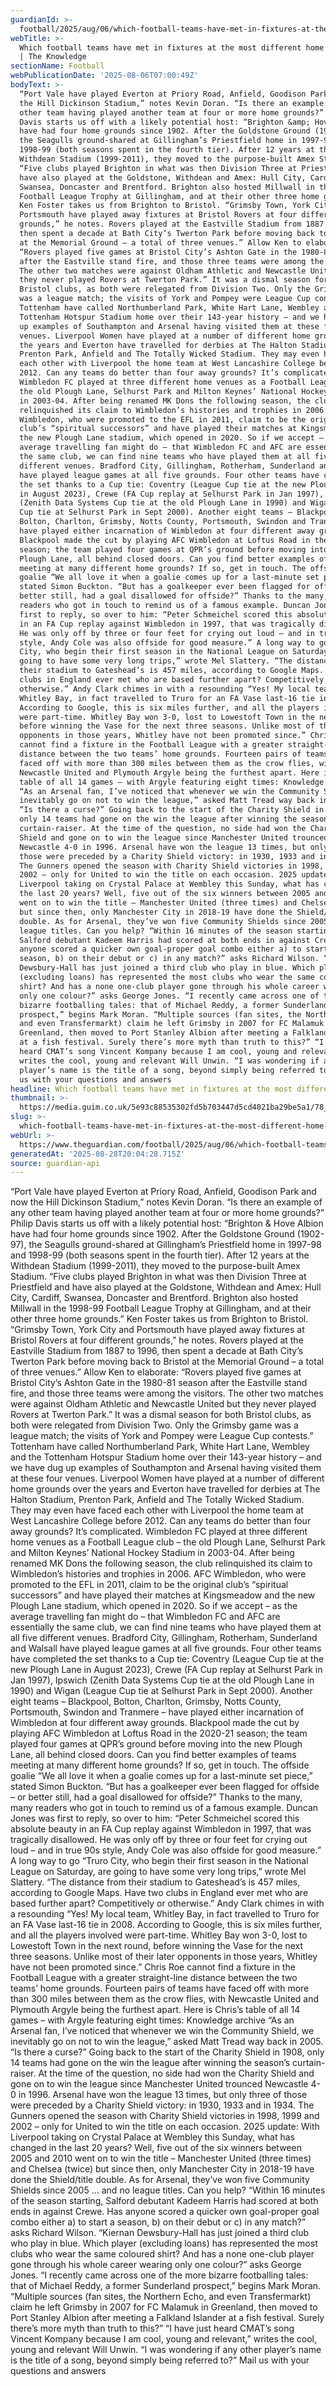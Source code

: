 ```yaml
---
guardianId: >-
  football/2025/aug/06/which-football-teams-have-met-in-fixtures-at-the-most-different-home-grounds
webTitle: >-
  Which football teams have met in fixtures at the most different home grounds?
  | The Knowledge
sectionName: Football
webPublicationDate: '2025-08-06T07:00:49Z'
bodyText: >-
  “Port Vale have played Everton at Priory Road, Anfield, Goodison Park and now
  the Hill Dickinson Stadium,” notes Kevin Doran. “Is there an example of any
  other team having played another team at four or more home grounds?” Philip
  Davis starts us off with a likely potential host: “Brighton &amp; Hove Albion
  have had four home grounds since 1902. After the Goldstone Ground (1902-97),
  the Seagulls ground-shared at Gillingham’s Priestfield home in 1997-98 and
  1998-99 (both seasons spent in the fourth tier). After 12 years at the
  Withdean Stadium (1999-2011), they moved to the purpose-built Amex Stadium.
  “Five clubs played Brighton in what was then Division Three at Priestfield and
  have also played at the Goldstone, Withdean and Amex: Hull City, Cardiff,
  Swansea, Doncaster and Brentford. Brighton also hosted Millwall in the 1998-99
  Football League Trophy at Gillingham, and at their other three home grounds.”
  Ken Foster takes us from Brighton to Bristol. “Grimsby Town, York City and
  Portsmouth have played away fixtures at Bristol Rovers at four different
  grounds,” he notes. Rovers played at the Eastville Stadium from 1887 to 1996,
  then spent a decade at Bath City’s Twerton Park before moving back to Bristol
  at the Memorial Ground – a total of three venues.” Allow Ken to elaborate:
  “Rovers played five games at Bristol City’s Ashton Gate in the 1980-81 season
  after the Eastville stand fire, and those three teams were among the visitors.
  The other two matches were against Oldham Athletic and Newcastle United but
  they never played Rovers at Twerton Park.” It was a dismal season for both
  Bristol clubs, as both were relegated from Division Two. Only the Grimsby game
  was a league match; the visits of York and Pompey were League Cup contests.”
  Tottenham have called Northumberland Park, White Hart Lane, Wembley and the
  Tottenham Hotspur Stadium home over their 143-year history – and we have dug
  up examples of Southampton and Arsenal having visited them at these four
  venues. Liverpool Women have played at a number of different home grounds over
  the years and Everton have travelled for derbies at The Halton Stadium,
  Prenton Park, Anfield and The Totally Wicked Stadium. They may even have faced
  each other with Liverpool the home team at West Lancashire College before
  2012. Can any teams do better than four away grounds? It’s complicated.
  Wimbledon FC played at three different home venues as a Football League club –
  the old Plough Lane, Selhurst Park and Milton Keynes’ National Hockey Stadium
  in 2003-04. After being renamed MK Dons the following season, the club
  relinquished its claim to Wimbledon’s histories and trophies in 2006. AFC
  Wimbledon, who were promoted to the EFL in 2011, claim to be the original
  club’s “spiritual successors” and have played their matches at Kingsmeadow and
  the new Plough Lane stadium, which opened in 2020. So if we accept – as the
  average travelling fan might do – that Wimbledon FC and AFC are essentially
  the same club, we can find nine teams who have played them at all five
  different venues. Bradford City, Gillingham, Rotherham, Sunderland and Walsall
  have played league games at all five grounds. Four other teams have completed
  the set thanks to a Cup tie: Coventry (League Cup tie at the new Plough Lane
  in August 2023), Crewe (FA Cup replay at Selhurst Park in Jan 1997), Ipswich
  (Zenith Data Systems Cup tie at the old Plough Lane in 1990) and Wigan (League
  Cup tie at Selhurst Park in Sept 2000). Another eight teams – Blackpool,
  Bolton, Charlton, Grimsby, Notts County, Portsmouth, Swindon and Tranmere –
  have played either incarnation of Wimbledon at four different away grounds.
  Blackpool made the cut by playing AFC Wimbledon at Loftus Road in the 2020-21
  season; the team played four games at QPR’s ground before moving into the new
  Plough Lane, all behind closed doors. Can you find better examples of teams
  meeting at many different home grounds? If so, get in touch. The offside
  goalie “We all love it when a goalie comes up for a last-minute set piece,”
  stated Simon Buckton. “But has a goalkeeper ever been flagged for offside – or
  better still, had a goal disallowed for offside?” Thanks to the many, many
  readers who got in touch to remind us of a famous example. Duncan Jones was
  first to reply, so over to him: “Peter Schmeichel scored this absolute beauty
  in an FA Cup replay against Wimbledon in 1997, that was tragically disallowed.
  He was only off by three or four feet for crying out loud – and in true 90s
  style, Andy Cole was also offside for good measure.” A long way to go “Truro
  City, who begin their first season in the National League on Saturday, are
  going to have some very long trips,” wrote Mel Slattery. “The distance from
  their stadium to Gateshead’s is 457 miles, according to Google Maps. Have two
  clubs in England ever met who are based further apart? Competitively or
  otherwise.” Andy Clark chimes in with a resounding “Yes! My local team,
  Whitley Bay, in fact travelled to Truro for an FA Vase last-16 tie in 2008.
  According to Google, this is six miles further, and all the players involved
  were part-time. Whitley Bay won 3-0, lost to Lowestoft Town in the next round,
  before winning the Vase for the next three seasons. Unlike most of their later
  opponents in those years, Whitley have not been promoted since.” Chris Roe
  cannot find a fixture in the Football League with a greater straight-line
  distance between the two teams’ home grounds. Fourteen pairs of teams have
  faced off with more than 300 miles between them as the crow flies, with
  Newcastle United and Plymouth Argyle being the furthest apart. Here is Chris’s
  table of all 14 games – with Argyle featuring eight times: Knowledge archive
  “As an Arsenal fan, I’ve noticed that whenever we win the Community Shield, we
  inevitably go on not to win the league,” asked Matt Tread way back in 2005.
  “Is there a curse?” Going back to the start of the Charity Shield in 1908,
  only 14 teams had gone on the win the league after winning the season’s
  curtain-raiser. At the time of the question, no side had won the Charity
  Shield and gone on to win the league since Manchester United trounced
  Newcastle 4-0 in 1996. Arsenal have won the league 13 times, but only three of
  those were preceded by a Charity Shield victory: in 1930, 1933 and in 1934.
  The Gunners opened the season with Charity Shield victories in 1998, 1999 and
  2002 – only for United to win the title on each occasion. 2025 update: With
  Liverpool taking on Crystal Palace at Wembley this Sunday, what has changed in
  the last 20 years? Well, five out of the six winners between 2005 and 2010
  went on to win the title – Manchester United (three times) and Chelsea (twice)
  but since then, only Manchester City in 2018-19 have done the Shield/title
  double. As for Arsenal, they’ve won five Community Shields since 2005 … and no
  league titles. Can you help? “Within 16 minutes of the season starting,
  Salford debutant Kadeem Harris had scored at both ends in against Crewe. Has
  anyone scored a quicker own goal-proper goal combo either a) to start a
  season, b) on their debut or c) in any match?” asks Richard Wilson. “Kiernan
  Dewsbury-Hall has just joined a third club who play in blue. Which player
  (excluding loans) has represented the most clubs who wear the same coloured
  shirt? And has a none one-club player gone through his whole career wearing
  only one colour?” asks George Jones. “I recently came across one of the more
  bizarre footballing tales: that of Michael Reddy, a former Sunderland
  prospect,” begins Mark Moran. “Multiple sources (fan sites, the Northern Echo,
  and even Transfermarkt) claim he left Grimsby in 2007 for FC Malamuk in
  Greenland, then moved to Port Stanley Albion after meeting a Falkland Islander
  at a fish festival. Surely there’s more myth than truth to this?” “I have just
  heard CMAT’s song Vincent Kompany because I am cool, young and relevant,”
  writes the cool, young and relevant Will Unwin. “I was wondering if any other
  player’s name is the title of a song, beyond simply being referred to?” Mail
  us with your questions and answers
headline: Which football teams have met in fixtures at the most different home grounds?
thumbnail: >-
  https://media.guim.co.uk/5e93c88535302fd5b703447d5cd4021ba29be5a1/78_0_2813_2250/500.jpg
slug: >-
  which-football-teams-have-met-in-fixtures-at-the-most-different-home-grounds-or-the-knowledge
webUrl: >-
  https://www.theguardian.com/football/2025/aug/06/which-football-teams-have-met-in-fixtures-at-the-most-different-home-grounds
generatedAt: '2025-08-28T20:04:28.715Z'
source: guardian-api
---
```

“Port Vale have played Everton at Priory Road, Anfield, Goodison Park and now the Hill Dickinson Stadium,” notes Kevin Doran. “Is there an example of any other team having played another team at four or more home grounds?” Philip Davis starts us off with a likely potential host: “Brighton &amp; Hove Albion have had four home grounds since 1902. After the Goldstone Ground (1902-97), the Seagulls ground-shared at Gillingham’s Priestfield home in 1997-98 and 1998-99 (both seasons spent in the fourth tier). After 12 years at the Withdean Stadium (1999-2011), they moved to the purpose-built Amex Stadium. “Five clubs played Brighton in what was then Division Three at Priestfield and have also played at the Goldstone, Withdean and Amex: Hull City, Cardiff, Swansea, Doncaster and Brentford. Brighton also hosted Millwall in the 1998-99 Football League Trophy at Gillingham, and at their other three home grounds.” Ken Foster takes us from Brighton to Bristol. “Grimsby Town, York City and Portsmouth have played away fixtures at Bristol Rovers at four different grounds,” he notes. Rovers played at the Eastville Stadium from 1887 to 1996, then spent a decade at Bath City’s Twerton Park before moving back to Bristol at the Memorial Ground – a total of three venues.” Allow Ken to elaborate: “Rovers played five games at Bristol City’s Ashton Gate in the 1980-81 season after the Eastville stand fire, and those three teams were among the visitors. The other two matches were against Oldham Athletic and Newcastle United but they never played Rovers at Twerton Park.” It was a dismal season for both Bristol clubs, as both were relegated from Division Two. Only the Grimsby game was a league match; the visits of York and Pompey were League Cup contests.” Tottenham have called Northumberland Park, White Hart Lane, Wembley and the Tottenham Hotspur Stadium home over their 143-year history – and we have dug up examples of Southampton and Arsenal having visited them at these four venues. Liverpool Women have played at a number of different home grounds over the years and Everton have travelled for derbies at The Halton Stadium, Prenton Park, Anfield and The Totally Wicked Stadium. They may even have faced each other with Liverpool the home team at West Lancashire College before 2012. Can any teams do better than four away grounds? It’s complicated. Wimbledon FC played at three different home venues as a Football League club – the old Plough Lane, Selhurst Park and Milton Keynes’ National Hockey Stadium in 2003-04. After being renamed MK Dons the following season, the club relinquished its claim to Wimbledon’s histories and trophies in 2006. AFC Wimbledon, who were promoted to the EFL in 2011, claim to be the original club’s “spiritual successors” and have played their matches at Kingsmeadow and the new Plough Lane stadium, which opened in 2020. So if we accept – as the average travelling fan might do – that Wimbledon FC and AFC are essentially the same club, we can find nine teams who have played them at all five different venues. Bradford City, Gillingham, Rotherham, Sunderland and Walsall have played league games at all five grounds. Four other teams have completed the set thanks to a Cup tie: Coventry (League Cup tie at the new Plough Lane in August 2023), Crewe (FA Cup replay at Selhurst Park in Jan 1997), Ipswich (Zenith Data Systems Cup tie at the old Plough Lane in 1990) and Wigan (League Cup tie at Selhurst Park in Sept 2000). Another eight teams – Blackpool, Bolton, Charlton, Grimsby, Notts County, Portsmouth, Swindon and Tranmere – have played either incarnation of Wimbledon at four different away grounds. Blackpool made the cut by playing AFC Wimbledon at Loftus Road in the 2020-21 season; the team played four games at QPR’s ground before moving into the new Plough Lane, all behind closed doors. Can you find better examples of teams meeting at many different home grounds? If so, get in touch. The offside goalie “We all love it when a goalie comes up for a last-minute set piece,” stated Simon Buckton. “But has a goalkeeper ever been flagged for offside – or better still, had a goal disallowed for offside?” Thanks to the many, many readers who got in touch to remind us of a famous example. Duncan Jones was first to reply, so over to him: “Peter Schmeichel scored this absolute beauty in an FA Cup replay against Wimbledon in 1997, that was tragically disallowed. He was only off by three or four feet for crying out loud – and in true 90s style, Andy Cole was also offside for good measure.” A long way to go “Truro City, who begin their first season in the National League on Saturday, are going to have some very long trips,” wrote Mel Slattery. “The distance from their stadium to Gateshead’s is 457 miles, according to Google Maps. Have two clubs in England ever met who are based further apart? Competitively or otherwise.” Andy Clark chimes in with a resounding “Yes! My local team, Whitley Bay, in fact travelled to Truro for an FA Vase last-16 tie in 2008. According to Google, this is six miles further, and all the players involved were part-time. Whitley Bay won 3-0, lost to Lowestoft Town in the next round, before winning the Vase for the next three seasons. Unlike most of their later opponents in those years, Whitley have not been promoted since.” Chris Roe cannot find a fixture in the Football League with a greater straight-line distance between the two teams’ home grounds. Fourteen pairs of teams have faced off with more than 300 miles between them as the crow flies, with Newcastle United and Plymouth Argyle being the furthest apart. Here is Chris’s table of all 14 games – with Argyle featuring eight times: Knowledge archive “As an Arsenal fan, I’ve noticed that whenever we win the Community Shield, we inevitably go on not to win the league,” asked Matt Tread way back in 2005. “Is there a curse?” Going back to the start of the Charity Shield in 1908, only 14 teams had gone on the win the league after winning the season’s curtain-raiser. At the time of the question, no side had won the Charity Shield and gone on to win the league since Manchester United trounced Newcastle 4-0 in 1996. Arsenal have won the league 13 times, but only three of those were preceded by a Charity Shield victory: in 1930, 1933 and in 1934. The Gunners opened the season with Charity Shield victories in 1998, 1999 and 2002 – only for United to win the title on each occasion. 2025 update: With Liverpool taking on Crystal Palace at Wembley this Sunday, what has changed in the last 20 years? Well, five out of the six winners between 2005 and 2010 went on to win the title – Manchester United (three times) and Chelsea (twice) but since then, only Manchester City in 2018-19 have done the Shield/title double. As for Arsenal, they’ve won five Community Shields since 2005 … and no league titles. Can you help? “Within 16 minutes of the season starting, Salford debutant Kadeem Harris had scored at both ends in against Crewe. Has anyone scored a quicker own goal-proper goal combo either a) to start a season, b) on their debut or c) in any match?” asks Richard Wilson. “Kiernan Dewsbury-Hall has just joined a third club who play in blue. Which player (excluding loans) has represented the most clubs who wear the same coloured shirt? And has a none one-club player gone through his whole career wearing only one colour?” asks George Jones. “I recently came across one of the more bizarre footballing tales: that of Michael Reddy, a former Sunderland prospect,” begins Mark Moran. “Multiple sources (fan sites, the Northern Echo, and even Transfermarkt) claim he left Grimsby in 2007 for FC Malamuk in Greenland, then moved to Port Stanley Albion after meeting a Falkland Islander at a fish festival. Surely there’s more myth than truth to this?” “I have just heard CMAT’s song Vincent Kompany because I am cool, young and relevant,” writes the cool, young and relevant Will Unwin. “I was wondering if any other player’s name is the title of a song, beyond simply being referred to?” Mail us with your questions and answers
